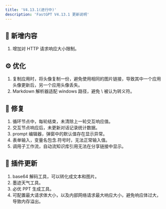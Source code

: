 ```yaml
---
title: 'V4.13.1(进行中)'
description: 'FastGPT V4.13.1 更新说明'
---
```




## 🚀 新增内容

1. 增加对 HTTP 请求响应大小限制。

## ⚙️ 优化

1. 复制应用时，将头像复制一份，避免使用相同的图片链接，导致其中一个应用头像更新后，另一个应用头像丢失。
2. Markdown 解析器适配 windows 路径，避免 \ 被认为转义符。

## 🐛 修复

1. 循环节点中，每轮结束，未清除上一轮交互响应值。
2. 交互节点响应后，未更新对话记录统计数据。
3. prompt 编辑器，弹窗中的默认值存在显示异常。
4. 表单输入，变量名包含.符号时，无法正常输入值。
5. 调用子工作流，自动流知识库引用无法在分享链接中显示。

## 🔨 插件更新

1. base64 解码工具，可以转化成文本和图片。
2. 墨迹天气工具。
3. 必优 PPT 生成工具。
4. 可配置最大请求体大小，以及内部网络请求最大响应大小，避免响应体过大，导致内存溢出。
